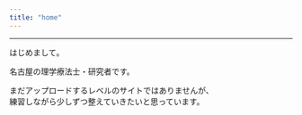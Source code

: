 ```yaml
---
title: "home"
---
```


----

はじめまして。  


名古屋の理学療法士・研究者です。


まだアップロードするレベルのサイトではありませんが、  
練習しながら少しずつ整えていきたいと思っています。